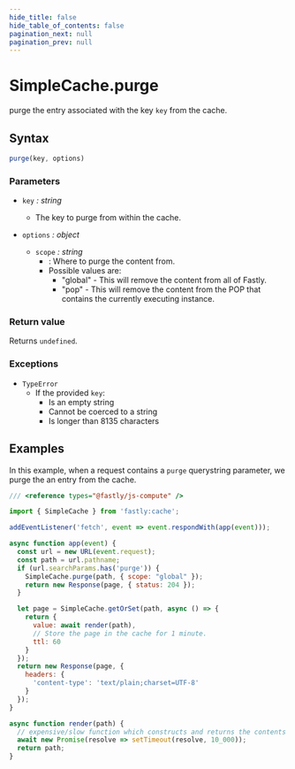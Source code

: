 ```yaml
---
hide_title: false
hide_table_of_contents: false
pagination_next: null
pagination_prev: null
---
```


# SimpleCache.purge

purge the entry associated with the key `key` from the cache.

## Syntax

```js
purge(key, options)
```

### Parameters

- `key` _: string_
  - The key to purge from within the cache.

- `options` _: object_
  - `scope` _: string_
    - : Where to purge the content from.
    - Possible values are:
      - "global" - This will remove the content from all of Fastly.
      - "pop" - This will remove the content from the POP that contains the currently executing instance.

### Return value

Returns `undefined`.

### Exceptions

- `TypeError`
  - If the provided `key`:
    - Is an empty string
    - Cannot be coerced to a string
    - Is longer than 8135 characters

## Examples

In this example, when a request contains a `purge` querystring parameter, we purge the an entry from the cache.

```js
/// <reference types="@fastly/js-compute" />

import { SimpleCache } from 'fastly:cache';

addEventListener('fetch', event => event.respondWith(app(event)));

async function app(event) {
  const url = new URL(event.request);
  const path = url.pathname;
  if (url.searchParams.has('purge')) {
    SimpleCache.purge(path, { scope: "global" });
    return new Response(page, { status: 204 });
  }

  let page = SimpleCache.getOrSet(path, async () => {
    return {
      value: await render(path),
      // Store the page in the cache for 1 minute.
      ttl: 60
    }
  });
  return new Response(page, {
    headers: {
      'content-type': 'text/plain;charset=UTF-8'
    }
  });
}

async function render(path) {
  // expensive/slow function which constructs and returns the contents for a given path
  await new Promise(resolve => setTimeout(resolve, 10_000));
  return path;
}

```
